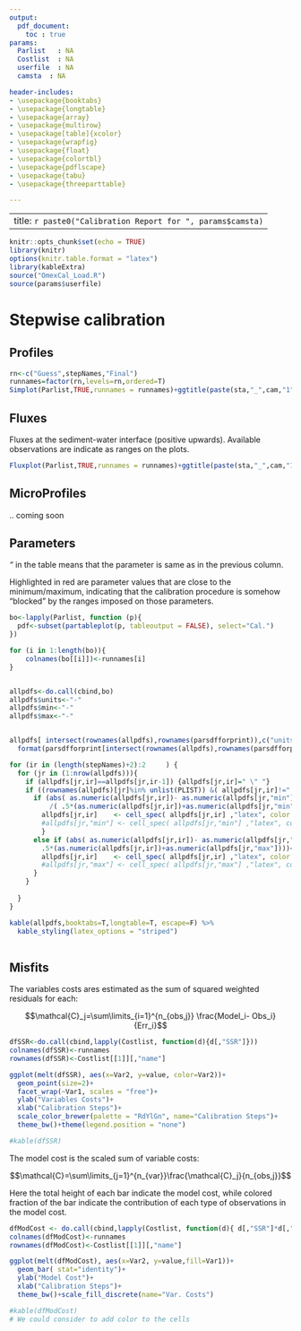 ```yaml
---
output:
  pdf_document:
    toc : true
params:
  Parlist   : NA
  Costlist  : NA
  userfile  : NA
  camsta  : NA

header-includes:
- \usepackage{booktabs}
- \usepackage{longtable}
- \usepackage{array}
- \usepackage{multirow}
- \usepackage[table]{xcolor}
- \usepackage{wrapfig}
- \usepackage{float}
- \usepackage{colortbl}
- \usepackage{pdflscape}
- \usepackage{tabu}
- \usepackage{threeparttable}

---
```


---
title: `r paste0("Calibration Report for ", params$camsta)`
---

```r
knitr::opts_chunk$set(echo = TRUE)
library(knitr)
options(knitr.table.format = "latex")
library(kableExtra)
source("OmexCal_Load.R")
source(params$userfile)
```
# Stepwise calibration

## Profiles

```r
rn<-c("Guess",stepNames,"Final")
runnames=factor(rn,levels=rn,ordered=T)
Simplot(Parlist,TRUE,runnames = runnames)+ggtitle(paste(sta,"_",cam,"1"))
```

\pagebreak

## Fluxes

Fluxes at the sediment-water interface (positive upwards). Available observations are indicate as ranges on the plots.

```r
Fluxplot(Parlist,TRUE,runnames = runnames)+ggtitle(paste(sta,"_",cam,"1"))
```

\pagebreak

## MicroProfiles

.. coming soon

\pagebreak

## Parameters

*"* in the table means that the parameter is same as in the previous column. 

Highlighted in red are parameter values that are close to the minimum/maximum, indicating that the calibration procedure is somehow "blocked" by the ranges imposed on those parameters.

```r
bo<-lapply(Parlist, function (p){
  pdf<-subset(partableplot(p, tableoutput = FALSE), select="Cal.")
})

for (i in 1:length(bo)){
    colnames(bo[[i]])<-runnames[i]
}


allpdfs<-do.call(cbind,bo)
allpdfs$units<-"-"
allpdfs$min<-"-"
allpdfs$max<-"-"


allpdfs[ intersect(rownames(allpdfs),rownames(parsdfforprint)),c("units","min","max")]<-
  format(parsdfforprint[intersect(rownames(allpdfs),rownames(parsdfforprint)), c("unit","min","max")], digits = 3,nsmall=0,scientific=F,drop0trailing=T)

for (ir in (length(stepNames)+2):2     ) {
  for (jr in (1:nrow(allpdfs))){
    if (allpdfs[jr,ir]==allpdfs[jr,ir-1]) {allpdfs[jr,ir]=" \" "}
    if ((rownames(allpdfs)[jr]%in% unlist(PLIST)) &( allpdfs[jr,ir]!=" \" ")){
      if (abs( as.numeric(allpdfs[jr,ir])- as.numeric(allpdfs[jr,"min"]))
          /( .5*(as.numeric(allpdfs[jr,ir])+as.numeric(allpdfs[jr,"min"])))<0.02){
        allpdfs[jr,ir]    <- cell_spec( allpdfs[jr,ir] ,"latex", color ="red")
        #allpdfs[jr,"min"] <- cell_spec( allpdfs[jr,"min"] ,"latex", color ="red")
        } 
      else if (abs( as.numeric(allpdfs[jr,ir])- as.numeric(allpdfs[jr,"max"]))/(
        .5*(as.numeric(allpdfs[jr,ir])+as.numeric(allpdfs[jr,"max"])))<0.02){
        allpdfs[jr,ir]    <- cell_spec( allpdfs[jr,ir] ,"latex", color ="red")
        #allpdfs[jr,"max"] <- cell_spec( allpdfs[jr,"max"] ,"latex", color ="red")
      }
    }
    
  }
}

kable(allpdfs,booktabs=T,longtable=T, escape=F) %>% 
  kable_styling(latex_options = "striped")
 
```

\pagebreak

## Misfits

The variables costs ares estimated as the sum of squared weighted residuals for each: 

$$\mathcal{C}_j=\sum\limits_{i=1}^{n_{obs,j}} \frac{Model_i- Obs_i}{Err_i}$$

```r

dfSSR<-do.call(cbind,lapply(Costlist, function(d){d[,"SSR"]}))
colnames(dfSSR)<-runnames
rownames(dfSSR)<-Costlist[[1]][,"name"]

ggplot(melt(dfSSR), aes(x=Var2, y=value, color=Var2))+
  geom_point(size=2)+
  facet_wrap(~Var1, scales = "free")+
  ylab("Variables Costs")+
  xlab("Calibration Steps")+
  scale_color_brewer(palette = "RdYlGn", name="Calibration Steps")+
  theme_bw()+theme(legend.position = "none")

#kable(dfSSR)
```

The model cost is the scaled sum of variable costs: 

$$\mathcal{C}=\sum\limits_{j=1}^{n_{var}}\frac{\mathcal{C}_j}{n_{obs,j}}$$

Here the total height of each bar indicate the model cost, while colored fraction of the bar indicate the contribution of each type of observations in the model cost.


```r
dfModCost <- do.call(cbind,lapply(Costlist, function(d){ d[,"SSR"]*d[,"scale"]  }))
colnames(dfModCost)<-runnames
rownames(dfModCost)<-Costlist[[1]][,"name"]

ggplot(melt(dfModCost), aes(x=Var2, y=value,fill=Var1))+
  geom_bar( stat="identity")+
  ylab("Model Cost")+
  xlab("Calibration Steps")+
  theme_bw()+scale_fill_discrete(name="Var. Costs")

#kable(dfModCost)
# We could consider to add color to the cells 
```



